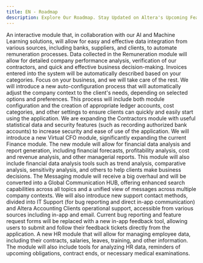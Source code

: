 ```yaml
---
title: EN - Roadmap
description: Explore Our Roadmap. Stay Updated on Altera's Upcoming Features and Enhancements.
---
```




<Steps>
    <Step icon="building-columns" title="Q2 2025 - Remuneration Module">
        An interactive module that, in collaboration with our AI and Machine Learning solutions, will allow for easy and effective data integration from various sources, including banks, suppliers, and clients, to automate remuneration processes. Data collected in the Remuneration module will allow for detailed company performance analysis, verification of our contractors, and quick and effective business decision-making.
    </Step>
    <Step icon="wand-sparkles" title="Q2 2025 - Automatic Data Categorization in the System">
        Invoices entered into the system will be automatically described based on your categories. Focus on your business, and we will take care of the rest.
    </Step>
    <Step icon="truck-fast" title="Q3 2024 - Advanced Auto-Configuration Process">
        We will introduce a new auto-configuration process that will automatically adjust the company context to the client's needs, depending on selected options and preferences. This process will include both module configuration and the creation of appropriate ledger accounts, cost categories, and other settings to ensure clients can quickly and easily start using the application.
    </Step>
    <Step icon="users" title="Q3 2025 - Contractors 2.0">
        We are expanding the Contractors module with useful statistical data and security features (such as recording authorized bank accounts) to increase security and ease of use of the application.
    </Step>
    <Step icon="magnifying-glass-chart" title="Q3 2025 - Virtual CFO and Analytics">
        We will introduce a new Virtual CFO module, significantly expanding the current Finance module. The new module will allow for financial data analysis and report generation, including financial forecasts, profitability analysis, cost and revenue analysis, and other managerial reports. This module will also include financial data analysis tools such as trend analysis, comparative analysis, sensitivity analysis, and others to help clients make business decisions.
    </Step>
    <Step icon="comments" title="Q4 2025 - Global Communication HUB">
        The Messaging module will receive a big overhaul and will be converted into a Global Communication HUB, offering enhanced search capabilities across all topics and a unified view of messages across multiple company contexts.
        We will also introduce new support contact methods, divided into IT Support (for bug reporting and direct in-app communication) and Altera Accounting Clients operational support, accessible from various sources including in-app and email.
        Current bug reporting and feature request forms will be replaced with a new in-app feedback tool, allowing users to submit and follow their feedback tickets directly from the application.
    </Step>
    <Step icon="address-card" title="Q4 2025 - HR Module">
        A new HR module that will allow for managing employee data, including their contracts, salaries, leaves, training, and other information. The module will also include tools for analyzing HR data, reminders of upcoming obligations, contract ends, or necessary medical examinations.
    </Step>
</Steps>

